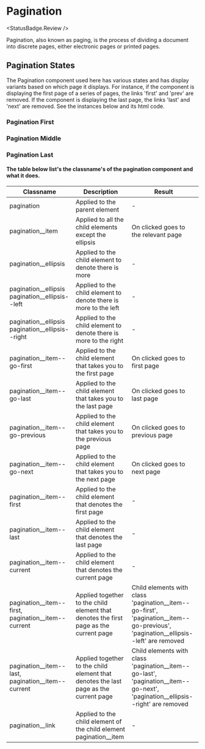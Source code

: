 
<Meta title="Components/Pagination/Pagination states" />

# Pagination
<StatusBadge.Review />

Pagination, also known as paging, is the process of dividing a document into discrete pages, either electronic pages or printed pages.

## Pagination States

The Pagination component used here has various states and has display variants based on which page it displays. For instance, if the component is displaying the first page of a series of pages, the links 'first' and 'prev' are removed. 
If the component is displaying the last page, the links 'last' and 'next' are removed. See the instances below and its html code.

### Pagination First

<Canvas withSource="none">
  <Story id="components-pagination--pagination-first" />
</Canvas>

### Pagination Middle

<Canvas withSource="none">
  <Story id="components-pagination--pagination-middle" />
</Canvas>

### Pagination Last

<Canvas withSource="none">
  <Story id="components-pagination--pagination-last" />
</Canvas>


#### The table below list's the classname's of the pagination component and what it does.

| Classname | Description | Result |
|-----------|-------------|--------|
| pagination | Applied to the parent element | - |
| pagination__item | Applied to all the child elements except the ellipsis | On clicked goes to the relevant page |
| pagination__ellipsis | Applied to the child element to denote there is more | - |
| pagination&#95;&#95;ellipsis pagination&#95;&#95;ellipsis--left | Applied to the child element to denote there is more to the left | - |
| pagination&#95;&#95;ellipsis pagination&#95;&#95;ellipsis--right | Applied to the child element to denote there is more to the right | - |
| pagination__item--go-first | Applied to the child element that takes you to the first page | On clicked goes to first page |
| pagination__item--go-last | Applied to the child element that takes you to the last page | On clicked goes to last page |
| pagination__item--go-previous | Applied to the child element that takes you to the previous page | On clicked goes to previous page |
| pagination__item--go-next | Applied to the child element that takes you to the next page | On clicked goes to next page |
| pagination__item--first | Applied to the child element that denotes the first page | - |
| pagination__item--last | Applied to the child element that denotes the last page | - |
| pagination__item--current | Applied to the child element that denotes the current page | - |
| pagination&#95;&#95;item--first, pagination__item--current | Applied together to the child element that denotes the first page as the current page | Child elements with class 'pagination&#95;&#95;item--go-first', 'pagination&#95;&#95;item--go-previous', 'pagination&#95;&#95;ellipsis--left' are removed |
| pagination&#95;&#95;item--last, pagination__item--current | Applied together to the child element that denotes the last page as the current page | Child elements with class 'pagination&#95;&#95;item--go-last', 'pagination&#95;&#95;item--go-next', 'pagination&#95;&#95;ellipsis--right' are removed |
| pagination&#95;&#95;link | Applied to the child element of the child element pagination__item  | - |